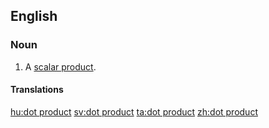 ==English==

===Noun===
{{en-noun|sg=[[dot]] [[product]]}}

# {{vector}} A [[scalar product]].

====Translations====
{{trans-see|scalar product}}

[[hu:dot product]]
[[sv:dot product]]
[[ta:dot product]]
[[zh:dot product]]